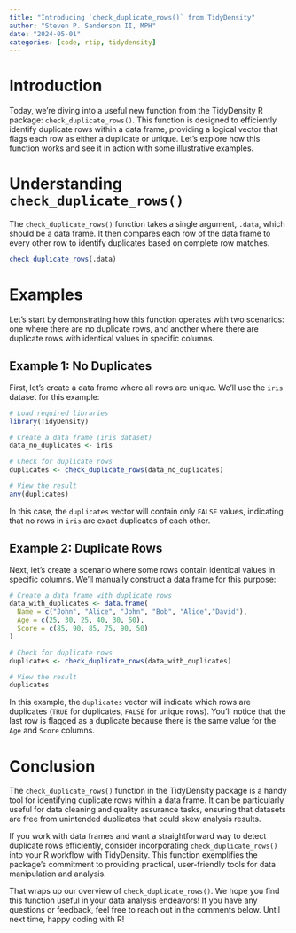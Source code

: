 ```yaml
---
title: "Introducing `check_duplicate_rows()` from TidyDensity"
author: "Steven P. Sanderson II, MPH"
date: "2024-05-01"
categories: [code, rtip, tidydensity]
---
```


# Introduction

Today, we're diving into a useful new function from the TidyDensity R package: `check_duplicate_rows()`. This function is designed to efficiently identify duplicate rows within a data frame, providing a logical vector that flags each row as either a duplicate or unique. Let's explore how this function works and see it in action with some illustrative examples.

# Understanding `check_duplicate_rows()`

The `check_duplicate_rows()` function takes a single argument, `.data`, which should be a data frame. It then compares each row of the data frame to every other row to identify duplicates based on complete row matches.

```r
check_duplicate_rows(.data)
```

# Examples

Let's start by demonstrating how this function operates with two scenarios: one where there are no duplicate rows, and another where there are duplicate rows with identical values in specific columns.

## Example 1: No Duplicates

First, let's create a data frame where all rows are unique. We'll use the `iris` dataset for this example:

```r
# Load required libraries
library(TidyDensity)

# Create a data frame (iris dataset)
data_no_duplicates <- iris

# Check for duplicate rows
duplicates <- check_duplicate_rows(data_no_duplicates)

# View the result
any(duplicates)
```

In this case, the `duplicates` vector will contain only `FALSE` values, indicating that no rows in `iris` are exact duplicates of each other.

## Example 2: Duplicate Rows

Next, let's create a scenario where some rows contain identical values in specific columns. We'll manually construct a data frame for this purpose:

```r
# Create a data frame with duplicate rows
data_with_duplicates <- data.frame(
  Name = c("John", "Alice", "John", "Bob", "Alice","David"),
  Age = c(25, 30, 25, 40, 30, 50),
  Score = c(85, 90, 85, 75, 90, 50)
)

# Check for duplicate rows
duplicates <- check_duplicate_rows(data_with_duplicates)

# View the result
duplicates
```

In this example, the `duplicates` vector will indicate which rows are duplicates (`TRUE` for duplicates, `FALSE` for unique rows). You'll notice that the last row is flagged as a duplicate because there is the same value for the `Age` and `Score` columns.

# Conclusion

The `check_duplicate_rows()` function in the TidyDensity package is a handy tool for identifying duplicate rows within a data frame. It can be particularly useful for data cleaning and quality assurance tasks, ensuring that datasets are free from unintended duplicates that could skew analysis results.

If you work with data frames and want a straightforward way to detect duplicate rows efficiently, consider incorporating `check_duplicate_rows()` into your R workflow with TidyDensity. This function exemplifies the package's commitment to providing practical, user-friendly tools for data manipulation and analysis.

That wraps up our overview of `check_duplicate_rows()`. We hope you find this function useful in your data analysis endeavors! If you have any questions or feedback, feel free to reach out in the comments below. Until next time, happy coding with R!